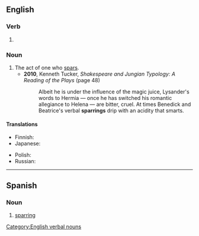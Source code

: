 ==English==

===Verb===
{{head|en|verb form}}

# {{present participle of|en|spar|nocat=1}}

===Noun===
{{en-noun|~}}

# The act of one who [[spar]]s.
#* '''2010''', Kenneth Tucker, ''Shakespeare and Jungian Typology: A Reading of the Plays'' (page 48)
#*: Albeit he is under the influence of the magic juice, Lysander's words to Hermia — once he has switched his romantic allegiance to Helena — are bitter, cruel. At times Benedick and Beatrice's verbal '''sparrings''' drip with an acidity that smarts.

====Translations====
{{trans-top|act of one who spars}}
* Finnish: {{t|fi|sparraus}}
* Japanese: {{t|ja|手合わせ|tr=teawase}}
{{trans-mid}}
* Polish: {{t|pl|sparing|m}}
* Russian: {{t+|ru|спа́рринг|m}}
{{trans-bottom}}

[[Category:English verbal nouns]]

----

==Spanish==

===Noun===
{{es-noun|m|-}}

# [[#English|sparring]]